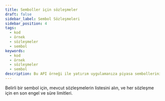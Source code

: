 ```yaml
---
title: Semboller için sözleşmeler
draft: false
sidebar_label: Sembol Sözleşmeleri
sidebar_position: 4
tags:
  - kod
  - örnek
  - sözleşmeler
  - sembol
keywords:
  - kod
  - örnek
  - sözleşmeler
  - sembol
description: Bu API örneği ile yatırım uygulamanıza piyasa sembollerinin bir listesini ve bunların en son bariyer ve süre limitlerini ekleyin.
---
```



Belirli bir sembol için, mevcut sözleşmelerin listesini alın, ve her sözleşme için en son engel ve süre limitleri.

<SandboxIframe sandbox={sandboxes.contracts_for_symbol}/>
